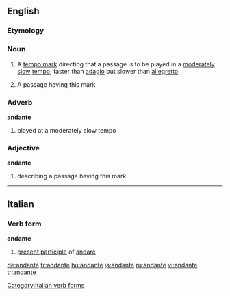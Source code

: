 ==English==
===Etymology===
{{It.}}

===Noun===
{{en-noun}}

#{{music}} A [[tempo mark]] directing that a passage is to be played in a [[moderate]]ly [[slow]] [[tempo]]; faster than [[adagio]] but slower than [[allegretto]]
#{{music}} A passage having this mark

===Adverb===
'''andante'''

#{{music}} played at a moderately slow tempo

===Adjective===
'''andante'''

#{{music}} describing a passage having this mark

----

==Italian==

===Verb form===
'''andante'''

# [[present participle]] of [[andare]]

[[Category:Italian verb forms]]

[[de:andante]]
[[fr:andante]]
[[hu:andante]]
[[ja:andante]]
[[ru:andante]]
[[vi:andante]]
[[tr:andante]]